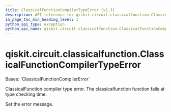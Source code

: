```yaml
---
title: ClassicalFunctionCompilerTypeError (v1.3)
description: API reference for qiskit.circuit.classicalfunction.ClassicalFunctionCompilerTypeError in qiskit v1.3
in_page_toc_min_heading_level: 1
python_api_type: exception
python_api_name: qiskit.circuit.classicalfunction.ClassicalFunctionCompilerTypeError
---
```


<span id="qiskit-circuit-classicalfunction-classicalfunctioncompilertypeerror" />

# qiskit.circuit.classicalfunction.ClassicalFunctionCompilerTypeError

<Class id="qiskit.circuit.classicalfunction.ClassicalFunctionCompilerTypeError" isDedicatedPage={true} github="https://github.com/Qiskit/qiskit/tree/stable/1.3/qiskit/circuit/classicalfunction/exceptions.py#L31-L35" signature="qiskit.circuit.classicalfunction.ClassicalFunctionCompilerTypeError(*message)" modifiers="exception">
  Bases: `ClassicalFunctionCompilerError`

  ClassicalFunction compiler type error. The classicalfunction function fails at type checking time.

  Set the error message.
</Class>

